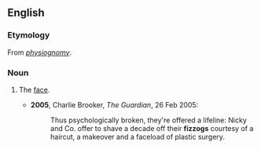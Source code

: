 ==English==

===Etymology===
From ''[[physiognomy]]''.

===Noun===
{{en-noun}}

# {{context|slang|UK}} The [[face]].
#*'''2005''', Charlie Brooker, ''The Guardian'', 26 Feb 2005:
#*:Thus psychologically broken, they're offered a lifeline: Nicky and Co. offer to shave a decade off their '''fizzogs''' courtesy of a haircut, a makeover and a faceload of plastic surgery.